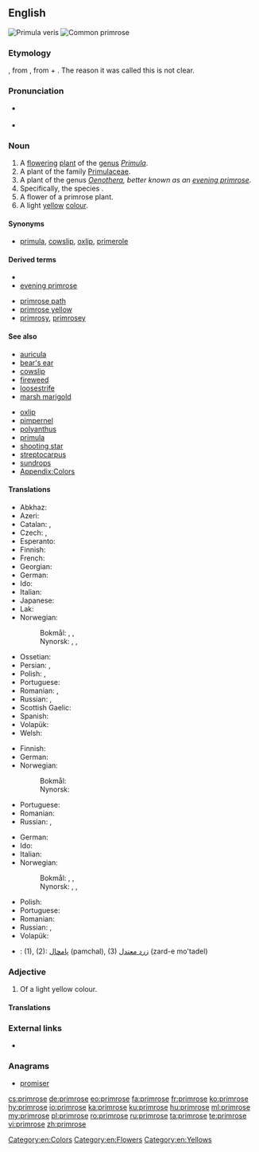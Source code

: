 ==English==
{{wikipedia}}
[[Image:Primula veris 170405.jpg|thumb|Primula veris]]
[[Image:Primula-vulgaris-flowers.jpg|thumb|Common primrose]]

===Etymology===
{{etyl|enm|en}} {{term|primerose|lang=enm}}, from {{etyl|fro|en}}, from {{etyl|ML.|en}} {{term|prima||first|lang=la}} + {{term|rosa||rose|lang=la}}. The reason it was called this is not clear.

===Pronunciation===
* {{a|US}} {{IPA|/ˈpɹɪmˌɹoʊz/|lang=en}}
* {{a|RP}} {{IPA|/ˈpɹɪmˌɹəʊz/|lang=en}}

===Noun===
{{en-noun}}

# A [[flower]]ing [[plant]] of the [[genus]] ''[[Primula]]''.
# A plant of the family [[Primulaceae]].
# A plant of the genus ''[[Oenothera]], better known as an [[evening primrose]]''.
# Specifically, the species {{taxlink|Primula vulgaris|species|noshow=1}}.
# A flower of a primrose plant.
# A light [[yellow]] [[colour]].
#: {{color panel|E9C518}}

====Synonyms====
* {{sense|plant}} [[primula]], [[cowslip]], [[oxlip]], [[primerole]]

====Derived terms====
{{rel-top|terms derived from ''primrose (noun)''}}
* {{vern|Cape primrose|pedia=1}}
* [[evening primrose]]
{{rel-mid}}
* [[primrose path]]
* [[primrose yellow]]
* [[primrosy]], [[primrosey]]
{{rel-bottom}}

====See also====
{{rel-top|other terms of interest}}
* [[auricula]]
* [[bear's ear]]
* [[cowslip]]
* [[fireweed]]
* [[loosestrife]]
* [[marsh marigold]]
{{rel-mid}}
* [[oxlip]]
* [[pimpernel]]
* [[polyanthus]]
* [[primula]]
* [[shooting star]]
* [[streptocarpus]]
* [[sundrops]]
* [[Appendix:Colors]]
{{rel-bottom}}

====Translations====
{{trans-top|plant of the genus ''Primula''}}
* Abkhaz: {{t|ab|аӡыӡкәыр|sc=Cyrl}}
* Azeri: {{t|az|novruzgülü}}
* Catalan: {{t|ca|prímula|f}}, {{t+|ca|primavera|f}}
* Czech: {{t|cs|prvosenka|f}}, {{t|cs|petrklíč}}
* Esperanto: {{t|eo|primolo}}
* Finnish: {{t+|fi|esikko}}
* French: {{t+|fr|primevère|f}}
* Georgian: {{t|ka|ფურისულა|sc=Geor}}
* German: {{t|de|Primel|f}}
* Ido: {{t+|io|primrozo}}
* Italian: {{t|it|primula|f}}
* Japanese: {{t|ja|桜草|tr=さくらそう, sakurasō}}
* Lak: {{t|lbe|ччиккул тӏутӏи}}
* Norwegian:
*: Bokmål: {{t|no|nøkleblom|m}}, {{t|no|nøkleblomst|m}}, {{t|no|primula|m}}
*: Nynorsk: {{t|nn|nøkleblom|m}}, {{t|nn|nøkleblome|m}}, {{t|nn|primula|m}}
{{trans-mid}}
* Ossetian: {{t|os|ӕстъоппӕлӕ|sc=Cyrl}}
* Persian: {{t+|fa|پامچال|sc=fa-Arab}}, {{t|fa|گل نوروز|sc=fa-Arab}}
* Polish: {{t+|pl|pierwiosnek|m}}, {{t+|pl|prymula|f}}
* Portuguese: {{t+|pt|prímula|f}}
* Romanian: {{t+|ro|primulă|f}}, {{t+|ro|ciuboțica-cucului|f}}
* Russian: {{t+|ru|первоцвет|m|tr=p'ervocv'ét}}, {{t+|ru|примула|f|tr=prímula}}
* Scottish Gaelic: {{t|gd|sòbhrach|f}}
* Spanish: {{t+|es|primavera|f}}
* Volapük: {{t|vo|primulaplan}}
* Welsh: {{t|cy|briallen}}
{{trans-bottom}}

{{trans-top|Primula vulgaris}}
* Finnish: {{t|fi|kääpiöesikko}}
* German: {{t|de|Primel|f}}
* Norwegian:
*: Bokmål: {{t|no|kusymre|c}}
*: Nynorsk: {{t|nn|kusymre|f}}
{{trans-mid}}
* Portuguese: {{t+|pt|prímula}}
* Romanian: {{t+|ro|primulă|f}}
* Russian: {{t+|ru|первоцвет|m|tr=p'ervocv'ét}}, {{t+|ru|примула|f|tr=prímula}}
{{trans-bottom}}

{{trans-top|flower}}
* German: {{t|de|Primel|f}}
* Ido: {{t+|io|primrozo}}
* Italian: {{t|it|primula|f}}
* Norwegian:
*: Bokmål: {{t|no|nøkleblom|m}}, {{t|no|nøkleblomst|m}}, {{t|no|primula|m}}
*: Nynorsk: {{t|nn|nøkleblom|m}}, {{t|nn|nøkleblome|m}}, {{t|nn|primula|m}}
{{trans-mid}}
* Polish: {{t+|pl|pierwiosnek|m}}
* Portuguese: {{t+|pt|prímula|f}}
* Romanian: {{t+|ro|primulă|f}}
* Russian: {{t+|ru|первоцвет|m|tr=p'ervocv'ét}}, {{t+|ru|примула|f|tr=prímula}}
* Volapük: {{t|vo|primul}}
{{trans-bottom}}

{{trans-top|colour}}
{{trans-mid}}
{{trans-bottom}}

{{checktrans-top}}
<!--Remove this section once all of the translations below have been moved into the tables above.-->
* {{ttbc|fa}}: (1), (2): [[پامچال]] (pamchal), (3) [[زرد معتدل]] (zard-e mo'tadel)
{{trans-bottom}}

===Adjective===
{{en-adj}}

# Of a light yellow colour.

====Translations====
{{trans-top|colour}}
{{trans-mid}}
{{trans-bottom}}

===External links===
* {{commonslite|primula}}

===Anagrams===
* [[promiser]]

[[Category:en:Colors]]
[[Category:en:Flowers]]
[[Category:en:Yellows]]

[[cs:primrose]]
[[de:primrose]]
[[eo:primrose]]
[[fa:primrose]]
[[fr:primrose]]
[[ko:primrose]]
[[hy:primrose]]
[[io:primrose]]
[[ka:primrose]]
[[ku:primrose]]
[[hu:primrose]]
[[ml:primrose]]
[[my:primrose]]
[[pl:primrose]]
[[ro:primrose]]
[[ru:primrose]]
[[ta:primrose]]
[[te:primrose]]
[[vi:primrose]]
[[zh:primrose]]